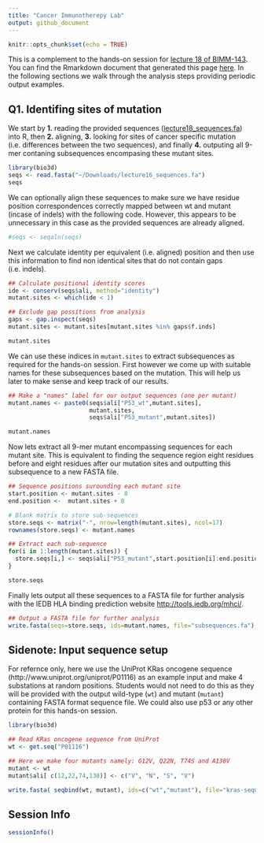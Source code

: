 ```yaml
---
title: "Cancer Immunotherepy Lab"
output: github_document
---
```



```r
knitr::opts_chunk$set(echo = TRUE)
```

This is a complement to the hands-on session for [lecture 18 of BIMM-143 ](https://bioboot.github.io/bggn143_W17/lectures/#18). You can find the Rmarkdown document that generated this page [here](https://bioboot.github.io/bggn213_f17/class-material/lecture16_Q1_example.Rmd). In the following sections we walk through the analysis steps providing periodic output examples.

## Q1. Identifing sites of mutation 
We start by **1.** reading the provided sequences ([lecture18_sequences.fa](https://bioboot.github.io/bimm143_W18/class-material/lecture18_sequences.fa)) into R, then **2.** aligning, **3.** looking for sites of cancer specific mutation (i.e. differences between the two sequences), and finally **4.** outputing all 9-mer contaning subsequences encompasing these mutant sites.   



```r
library(bio3d)
seqs <- read.fasta("~/Downloads/lecture16_sequences.fa")
seqs
```

We can optionally align these sequences to make sure we have residue position correspondences correctly mapped between wt and mutant (incase of indels) with the following code. However, this appears to be unnecessary in this case as the provided sequences are already aligned. 

```r
#seqs <- seqaln(seqs)
```

Next we calculate identity per equivalent (i.e. aligned) position and then use this information to find non identical sites that do not contain gaps (i.e. indels).

```r
## Calculate positional identity scores
ide <- conserv(seqs$ali, method="identity")
mutant.sites <- which(ide < 1) 

## Exclude gap possitions from analysis
gaps <- gap.inspect(seqs)
mutant.sites <- mutant.sites[mutant.sites %in% gaps$f.inds]

mutant.sites
```

We can use these indices in `mutant.sites` to extract subsequences as required for the hands-on session. First however we come up with suitable names for these subsequences based on the mutation. This will help us later to make sense and keep track of our results.

```r
## Make a "names" label for our output sequences (one per mutant)
mutant.names <- paste0(seqs$ali["P53_wt",mutant.sites],
                       mutant.sites,
                       seqs$ali["P53_mutant",mutant.sites])

mutant.names
```

Now lets extract all 9-mer mutant encompassing sequences for each mutant site. This is equivalent to finding the sequence region eight residues before and eight residues after our mutation sites and outputting this subsequence to a new FASTA file.

```r
## Sequence positions surounding each mutant site
start.position <- mutant.sites - 8
end.position <-  mutant.sites + 8

# Blank matrix to store sub-sequences
store.seqs <- matrix("-", nrow=length(mutant.sites), ncol=17)
rownames(store.seqs) <- mutant.names

## Extract each sub-sequence
for(i in 1:length(mutant.sites)) {
  store.seqs[i,] <- seqs$ali["P53_mutant",start.position[i]:end.position[i]]
}

store.seqs
```

Finally lets output all these sequences to a FASTA file for further analysis with the IEDB HLA binding prediction website [http://tools.iedb.org/mhci/](http://tools.iedb.org/mhci/).  

```r
## Output a FASTA file for further analysis
write.fasta(seqs=store.seqs, ids=mutant.names, file="subsequences.fa")

```


## Sidenote: Input sequence setup

For refernce only, here we use the UniProt KRas oncogene sequence (http://www.uniprot.org/uniprot/P01116) as an example input and make 4 substations at random positions. Students would not need to do this as they will be provided with the output wild-type (`wt`) and mutant (`mutant`) containing FASTA format sequence file. We could also use p53 or any other protein for this hands-on session.

```r
library(bio3d)

## Read KRas oncogene sequence from UniProt
wt <- get.seq("P01116")

## Here we make four mutants namely: G12V, Q22N, T74S and A130V
mutant <- wt
mutant$ali[ c(12,22,74,130)] <- c("V", "N", "S", "V")

write.fasta( seqbind(wt, mutant), ids=c("wt","mutant"), file="kras-sequences.fa")
```

## Session Info
```r
sessionInfo()
```

